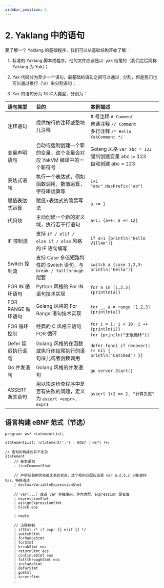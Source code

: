 ---
sidebar_position: 2
---

# 2. Yaklang 中的语句

要了解一个 Yaklang 的基础程序，我们可以从基础结构开始了解：

1. 标准的 Yaklang 脚本或程序，他的文件应该是以 .yak 结尾的（我们之后简称 Yaklang 为 Yak）；

2. Yak 代码分为至少一个语句，最基础的语句之间可以通过 ; 分割，但是我们也可以通过换行（\n）来分割语句；

3. Yak 的语句分为 13 种大类型，分别为：

|语句类型|目的|案例描述|
|:---|:-------|:--------|
|注释语句|提供按行的注释或整块儿注释| # 号注释 `# Comment` <br/> 普通注释 `// Comment` <br/> 多行注释 `/* Hello YakComment */` |
|变量声明语句|自动或强制创建一个新的变量，这个变量会对应 YakVM 编译中的一个新符号|Golang 风格 `var abc = 123` <br/> 强制创建变量 abc := 123 <br/> 自动创建 abc = 123 |
|表达式语句|执行一个表达式，例如函数调用，数值运算，字符串运算等|`1+1` <br/> `"abc".HasPrefix("ab")`|
|赋值表达式运算|赋值+表达式的简易写法|`a += 1`|
|代码块|主动创建一个新的定义域，执行若干行语句|`a=1; {a++; a += 12}`|
|IF 控制流|支持 `if / elif / else if / else` 风格的 IF 语句编写|`if a>1 {println("Hello V1ll4n")}`|
|Switch 控制流| 支持 Case 多值短路特性的 Switch 语句，与 `break / fallthrough` 配套| `switch a {case 1,2,3: println("Hello")}` |
|FOR IN 循环语句|Python 风格的 For IN 语句技术实现|`for a in [1,2,3] {println(a)}`|
|FOR RANGE 循环语句|Golang 风格的 For Range 语句技术实现|`for _, a = range [1,2,3] {println(a)}`|
|FOR 循环控制|经典的 C 风格三语句 FOR 循环|`for i = 1; i < 10; i ++ {println(i)}` <br/> `for {println("无限循环")}` |
|Defer 延迟执行语句 | Golang 风格的在函数或执行体结尾执行的语句块儿或者函数调用 | `defer func{ if recover() != nil { println("Catched") }}` |
|Go 并发语句|Golang 风格的并发语句|`go server.Start()`|
|ASSERT 断言语句|用以快速检查程序中是否有失败的问题，定义为 `assert <expr>, expr1`|`assert 1+1 == 2, "计算失败"`|

## 语言构建 eBNF 范式（节选）

```ebnf
program: ws* statementList;

statementList: (statement(';'? | EOS? | ws*) )+;

// 语句的构成也并不复杂
statement
    // 基本语句
    : lineCommentStmt

    // 声明变量的优先级比表达式高，这个规则匹配应该是 var a,d,b,c 只能支持 Var，特殊语法
    | declearVariableExpressionStmt

    // var(...) 或者 var 单独使用，作为类型，expression 是右值
    | expressionStmt
    | assignExpressionStmt
    | block eos

    | empty

    // 流程控制
    | ifStmt /* if expr {} elif {} */
    | switchStmt
    | forRangeStmt
    | forStmt
    | breakStmt eos
    | returnStmt eos
    | continueStmt eos
    | fallthroughStmt eos
    | includeStmt
    | deferStmt
    | goStmt
    | assertStmt
    ;
```